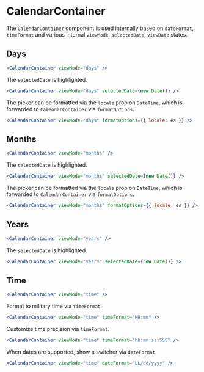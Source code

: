 

<Meta title="DateTime/CalendarContainer" component={CalendarContainer} />

# CalendarContainer

The `CalendarContainer` component is used internally based on `dateFormat`, `timeFormat` and various internal `viewMode`, `selectedDate`, `viewDate` states.

## Days

```jsx
<CalendarContainer viewMode="days" />
```

<Preview>
  <Story name="Days viewMode">
    <CalendarContainer viewMode="days" />
  </Story>
</Preview>

The `selectedDate` is highlighted.

```jsx
<CalendarContainer viewMode="days" selectedDate={new Date()} />
```

<Preview>
  <Story name="Days selectedDate">
    <CalendarContainer viewMode="days" selectedDate={new Date()} />
  </Story>
</Preview>

The picker can be formatted via the `locale` prop on `DateTime`, which is forwarded to `CalendarContainer` via `formatOptions`.

```jsx
<CalendarContainer viewMode="days" formatOptions={{ locale: es }} />
```

<Preview>
  <Story name="Days locale">
    <CalendarContainer viewMode="days" formatOptions={{ locale: es }} />
  </Story>
</Preview>

## Months

```jsx
<CalendarContainer viewMode="months" />
```

<Preview>
  <Story name="Months viewMode">
    <CalendarContainer viewMode="months" />
  </Story>
</Preview>

The `selectedDate` is highlighted.

```jsx
<CalendarContainer viewMode="months" selectedDate={new Date()} />
```

<Preview>
  <Story name="Months selectedDate">
    <CalendarContainer viewMode="months" selectedDate={new Date()} />
  </Story>
</Preview>

The picker can be formatted via the `locale` prop on `DateTime`, which is forwarded to `CalendarContainer` via `formatOptions`.

```jsx
<CalendarContainer viewMode="months" formatOptions={{ locale: es }} />
```

<Preview>
  <Story name="Months locale">
    <CalendarContainer viewMode="months" formatOptions={{ locale: es }} />
  </Story>
</Preview>

## Years

```jsx
<CalendarContainer viewMode="years" />
```

<Preview>
  <Story name="Years viewMode">
    <CalendarContainer viewMode="years" />
  </Story>
</Preview>

The `selectedDate` is highlighted.

```jsx
<CalendarContainer viewMode="years" selectedDate={new Date()} />
```

<Preview>
  <Story name="Years selectedDate">
    <CalendarContainer viewMode="years" selectedDate={new Date()} />
  </Story>
</Preview>

## Time

```jsx
<CalendarContainer viewMode="time" />
```

<Preview>
  <Story name="Time viewMode">
    <CalendarContainer viewMode="time" />
  </Story>
</Preview>

Format to military time via `timeFormat`.

```jsx
<CalendarContainer viewMode="time" timeFormat="HH:mm" />
```

<Preview>
  <Story name="Time military time">
    <CalendarContainer viewMode="time" timeFormat="HH:mm" />
  </Story>
</Preview>

Customize time precision via `timeFormat`.

```jsx
<CalendarContainer viewMode="time" timeFormat="hh:mm:ss:SSS" />
```

<Preview>
  <Story name="Time with precision">
    <CalendarContainer viewMode="time" timeFormat="hh:mm:ss:SSS" />
  </Story>
</Preview>

When dates are supported, show a switcher via `dateFormat`.

```jsx
<CalendarContainer viewMode="time" dateFormat="LL/dd/yyyy" />
```

<Preview>
  <Story name="Time dateFormat">
    <CalendarContainer viewMode="time" dateFormat="LL/dd/yyyy" />
  </Story>
</Preview>
